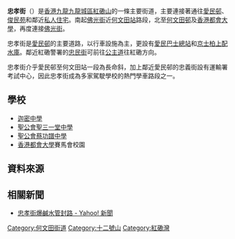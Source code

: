 {{Infobox Hong Kong Road
| 中文街道名稱    =  忠孝街
| 英文街道名稱    =  Chung Hau Street
| 圖片        =  File:Chung Hau Street.jpg
| 圖片說明    =  
| 路段總長度  =  1.6
| 車速限制    =  50
| 行車線數量  =  2線雙程
| 所在地區    =  [[九龍|九龍]][[九龍城區|九龍城區]][[十二號山|紅磡山]]
| 起點        =  [[佛光街|佛光街]]
| 終點        =  佛光街
| 道路舊名資料= 
| 通車日期    =
}}
'''忠孝街'''（{{lang-en|'''Chung Hau Street'''}}）是[[香港|香港]][[九龍|九龍]][[九龍城區|九龍城區]][[十二號山|紅磡山]]的一條主要街道，主要連接著通往[[愛民邨|愛民邨]]、[[俊民苑|俊民苑]]和鄰近[[私人住宅|私人住宅]]。南起[[佛光街|佛光街]]近[[何文田站|何文田站]]路段，北至[[何文田邨|何文田邨]]及[[香港都會大學|香港都會大學]]，再度連接[[佛光街|佛光街]]。

忠孝街是[[愛民邨|愛民邨]]的主要道路，以行車設施為主，更設有[[愛民巴士總站|愛民巴士總站]]和[[京士柏上配水庫遊樂場|京士柏上配水庫]]。鄰近紅磡警署的[[忠民街|忠民街]]可前往[[公主道|公主道]]往紅磡方向。

忠孝街介乎愛民邨至何文田站一段為長命斜，加上鄰近愛民邨的忠義街設有運輸署考試中心，因此忠孝街成為多家駕駛學校的熱門學車路段之一。

== 學校 ==
* [[迦密中學|迦密中學]]
* [[聖公會聖三一堂中學|聖公會聖三一堂中學]]
* [[聖公會蔡功譜中學|聖公會蔡功譜中學]]
* [[香港都會大學|香港都會大學]]賽馬會校園

== 資料來源 ==
{{reflist}}

== 相關新聞 ==
*[http://hk.news.yahoo.com/080123/12/2nm7p.html 忠孝街爆鹹水管封路 - Yahoo! 新聞] {{Wayback|url=http://hk.news.yahoo.com/080123/12/2nm7p.html |date=20080207001059 }}

{{HK-road-stub}}
[[Category:何文田街道|Category:何文田街道]]
[[Category:十二號山|Category:十二號山]]
[[Category:紅磡灣|Category:紅磡灣]]
